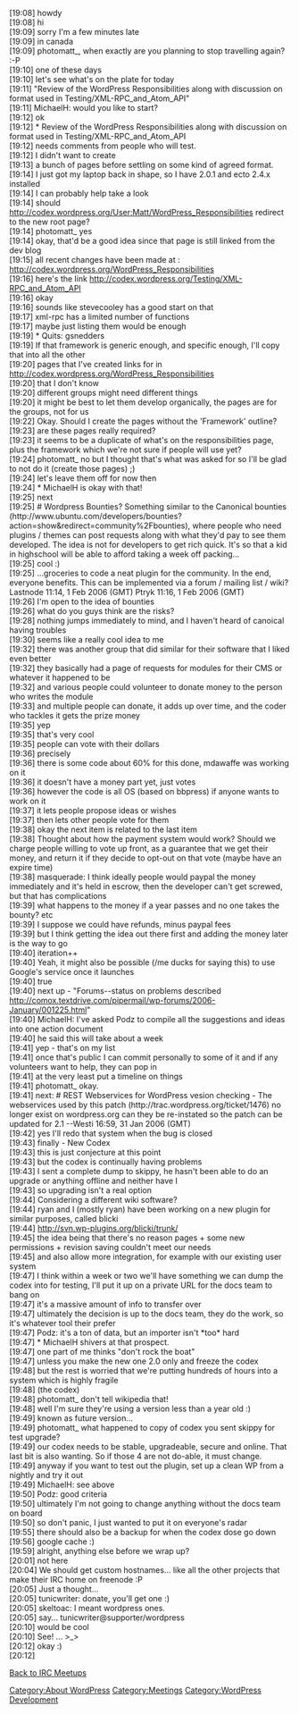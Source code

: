 [19:08] <photomatt_> howdy
<br />[19:08] <stevecooley> hi
<br />[19:09] <photomatt_> sorry I'm a few minutes late
<br />[19:09] <photomatt_> in canada
<br />[19:09] <masquerade> photomatt_, when exactly are you planning to stop travelling again? :-P
<br />[19:10] <photomatt_> one of these days
<br />[19:10] <photomatt_> let's see what's on the plate for today
<br />[19:11] <photomatt_> "Review of the WordPress Responsibilities along with discussion on format used in Testing/XML-RPC_and_Atom_API"
<br />[19:11] <photomatt_> MichaelH: would you like to start?
<br />[19:12] <MichaelH> ok
<br />[19:12] <MichaelH>     *  Review of the WordPress Responsibilities along with discussion on format used in Testing/XML-RPC_and_Atom_API
<br />[19:12] <MichaelH> needs comments from people who will test.
<br />[19:12] <MichaelH> I didn't want to create
<br />[19:13] <MichaelH> a bunch of pages before settling on some kind of agreed format.
<br />[19:14] <stevecooley> I just got my laptop back in shape, so I have 2.0.1 and ecto 2.4.x installed
<br />[19:14] <stevecooley> I can probably help take a look
<br />[19:14] <photomatt_> should http://codex.wordpress.org/User:Matt/WordPress_Responsibilities redirect to the new root page?
<br />[19:14] <MichaelH> photomatt_ yes
<br />[19:14] <photomatt_> okay, that'd be a good idea since that page is still linked from the dev blog
<br />[19:15] <MichaelH> all recent changes have been made at : http://codex.wordpress.org/WordPress_Responsibilities
<br />[19:16] <MichaelH>  here's the link http://codex.wordpress.org/Testing/XML-RPC_and_Atom_API
<br />[19:16] <photomatt_> okay
<br />[19:16] <photomatt_> sounds like stevecooley has a good start on that
<br />[19:17] <photomatt_> xml-rpc has a limited number of functions
<br />[19:17] <photomatt_> maybe just listing them would be enough
<br />[19:19] * Quits: gsnedders
<br />[19:19] <MichaelH> If that framework is generic enough, and specific enough, I'll copy that into all the other
<br />[19:20] <MichaelH> pages that I've created links for in http://codex.wordpress.org/WordPress_Responsibilities
<br />[19:20] <photomatt_> that I don't know
<br />[19:20] <photomatt_> different groups might need different things
<br />[19:20] <photomatt_> it might be best to let them develop organically, the pages are for the groups, not for us
<br />[19:22] <MichaelH> Okay.  Should I create the pages without the 'Framework' outline?
<br />[19:23] <photomatt_> are these pages really required?
<br />[19:23] <photomatt_> it seems to be a duplicate of what's on the responsibilities page, plus the framework which we're not sure if people will use yet?
<br />[19:24] <MichaelH> photomatt_ no but I thought that's what was asked for so I'll be glad to not do it (create those pages) ;)
<br />[19:24] <photomatt_> let's leave them off for now then
<br />[19:24] * MichaelH is okay with that!
<br />[19:25] <MichaelH> next
<br />[19:25] <MichaelH> # Wordpress Bounties? Something similar to the Canonical bounties (http://www.ubuntu.com/developers/bounties?action=show&redirect=community%2Fbounties), where people who need plugins / themes can post requests along with what they'd pay to see them developed. The idea is not for developers to get rich quick. It's so that a kid in highschool will be able to afford taking a week off packing...
<br />[19:25] <photomatt_> cool :)
<br />[19:25] <MichaelH> ...groceries to code a neat plugin for the community. In the end, everyone benefits. This can be implemented via a forum / mailing list / wiki? Lastnode 11:14, 1 Feb 2006 (GMT) Ptryk 11:16, 1 Feb 2006 (GMT)
<br />[19:26] <photomatt_> I'm open to the idea of bounties
<br />[19:26] <photomatt_> what do you guys think are the risks?
<br />[19:28] <masquerade> nothing jumps immediately to mind, and I haven't heard of canoical having troubles
<br />[19:30] <stevecooley> seems like a really cool idea to me
<br />[19:32] <masquerade> there was another group that did similar for their software that I liked even better
<br />[19:32] <masquerade> they basically had a page of requests for modules for their CMS or whatever it happened to be
<br />[19:32] <masquerade> and various people could volunteer to donate money to the person who writes the module
<br />[19:33] <masquerade> and multiple people can donate, it adds up over time, and the coder who tackles it gets the prize money
<br />[19:35] <photomatt_> yep
<br />[19:35] <photomatt_> that's very cool
<br />[19:35] <photomatt_> people can vote with their dollars
<br />[19:36] <masquerade> precisely
<br />[19:36] <photomatt_> there is some code about 60% for this done, mdawaffe was working on it
<br />[19:36] <photomatt_> it doesn't have a money part yet, just votes
<br />[19:36] <photomatt_> however the code is all OS (based on bbpress) if anyone wants to work on it
<br />[19:37] <photomatt_> it lets people propose ideas or wishes
<br />[19:37] <photomatt_> then lets other people vote for them
<br />[19:38] <photomatt_> okay the next item is related to the last item
<br />[19:38] <masquerade> Thought about how the payment system would work? Should we charge people willing to vote up front, as a guarantee that we get their money, and return it if they decide to opt-out on that vote (maybe have an expire time)
<br />[19:38] <photomatt_> masquerade: I think ideally people would paypal the money immediately and it's held in escrow, then the developer can't get screwed, but that has complications
<br />[19:39] <photomatt_> what happens to the money if a year passes and no one takes the bounty? etc
<br />[19:39] <photomatt_> I suppose we could have refunds, minus paypal fees
<br />[19:39] <photomatt_> but I think getting the idea out there first and adding the money later is the way to go
<br />[19:40] <photomatt_> iteration++
<br />[19:40] <masquerade> Yeah, it might also be possible (/me ducks for saying this) to use Google's service once it launches
<br />[19:40] <photomatt_> true
<br />[19:40] <photomatt_> next up - "Forums--status on problems described http://comox.textdrive.com/pipermail/wp-forums/2006-January/001225.html"
<br />[19:40] <photomatt_> MichaelH: I've asked Podz to compile all the suggestions and ideas into one action document
<br />[19:40] <photomatt_> he said this will take about a week
<br />[19:41] <Podz> yep - that's on my list
<br />[19:41] <photomatt_> once that's public I can commit personally to some of it and if any volunteers want to help, they can pop in
<br />[19:41] <photomatt_> at the very least put a timeline on things
<br />[19:41] <MichaelH> photomatt_ okay.
<br />[19:41] <MichaelH> next: # REST Webservices for WordPress vesion checking - The webservices used by this patch (http://trac.wordpress.org/ticket/1476) no longer exist on wordpress.org can they be re-instated so the patch can be updated for 2.1 --Westi 16:59, 31 Jan 2006 (GMT)
<br />[19:42] <photomatt_> yes I'll redo that system when the bug is closed
<br />[19:43] <photomatt_> finally - New Codex
<br />[19:43] <photomatt_> this is just conjecture at this point
<br />[19:43] <photomatt_> but the codex is continually having problems
<br />[19:43] <photomatt_> I sent a complete dump to skippy, he hasn't been able to do an upgrade or anything offline and neither have I
<br />[19:43] <photomatt_> so upgrading isn't a real option
<br />[19:44] <masquerade> Considering a different wiki software?
<br />[19:44] <photomatt_> ryan and I (mostly ryan) have been working on a new plugin for similar purposes, called blicki
<br />[19:44] <photomatt_> http://svn.wp-plugins.org/blicki/trunk/
<br />[19:45] <photomatt_> the idea being that there's no reason pages + some new permissions + revision saving couldn't meet our needs
<br />[19:45] <photomatt_> and also allow more integration, for example with our existing user system
<br />[19:47] <photomatt_> I think within a week or two we'll have something we can dump the codex into for testing, I'll put it up on a private URL for the docs team to bang on
<br />[19:47] <Podz> it's a massive amount of info to transfer over
<br />[19:47] <photomatt_> ultimately the decision is up to the docs team, they do the work, so it's whatever tool their prefer
<br />[19:47] <photomatt_> Podz: it's a ton of data, but an importer isn't *too* hard
<br />[19:47] * MichaelH shivers at that prospect.
<br />[19:47] <photomatt_> one part of me thinks "don't rock the boat"
<br />[19:47] <Podz> unless you make the new one 2.0 only and freeze the codex
<br />[19:48] <photomatt_> but the rest is worried that we're putting hundreds of hours into a system which is highly fragile
<br />[19:48] <photomatt_> (the codex)
<br />[19:48] <MichaelH> photomatt_ don't tell wikipedia that!
<br />[19:48] <photomatt_> well I'm sure they're using a version less than a year old :)
<br />[19:49] <MichaelH> known as future version...
<br />[19:49] <MichaelH> photomatt_ what happened to copy of codex you sent skippy for test upgrade?
<br />[19:49] <Podz> our codex needs to be stable, upgradeable, secure and online. That last bit is also wanting. So if those 4 are not do-able, it must change.
<br />[19:49] <photomatt_> anyway if you want to test out the plugin, set up a clean WP from a nightly and try it out
<br />[19:49] <photomatt_> MichaelH: see above
<br />[19:50] <photomatt_> Podz: good criteria
<br />[19:50] <photomatt_> ultimately I'm not going to change anything without the docs team on board
<br />[19:50] <photomatt_> so don't panic, I just wanted to put it on everyone's radar
<br />[19:55] <mumbles> there should also be a backup for when the codex dose go down
<br />[19:56] <Podz> google cache :)
<br />[19:59] <photomatt_> alright, anything else before we wrap up?
<br />[20:01] <Podz> not here
<br />[20:04] <tunicwriter> We should get custom hostnames... like all the other projects that make their IRC home on freenode :P
<br />[20:05] <tunicwriter> Just a thought...
<br />[20:05] <skeltoac> tunicwriter: donate, you'll get one :)
<br />[20:05] <tunicwriter> skeltoac: I meant wordpress ones.
<br />[20:05] <tunicwriter> say... tunicwriter@supporter/wordpress
<br />[20:10] <mumbles> would be cool
<br />[20:10] <tunicwriter> See! ... >_>
<br />[20:12] <photomatt_> okay :)
<br />[20:12] <photomatt_> </meetup>

[[IRC Meetups|Back to IRC Meetups]]

[[Category:About WordPress]]
[[Category:Meetings]]
[[Category:WordPress Development]]

{{Meetup}}